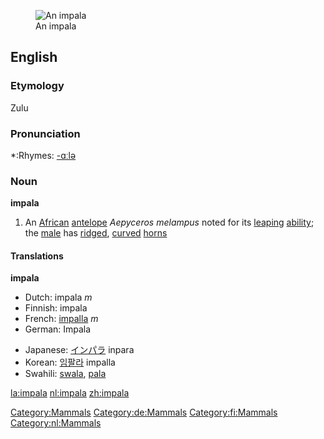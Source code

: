 [[Image:Black-faced impala.jpg|thumb|An impala]]
==English==

{{wikipedia}}

===Etymology===
Zulu

===Pronunciation===
*:Rhymes: [[Rhymes:English:-ɑːlə|-ɑːlə]]

===Noun===
'''impala'''
#An [[African]] [[antelope]] ''Aepyceros melampus'' noted for its [[leap]]ing [[ability]]; the [[male]] has [[ridge]]d, [[curve]]d [[horn]]s

====Translations====
'''impala'''
{{top}}
<!--languages from A to I go here-->
*Dutch: impala ''m''
*Finnish: impala
*French: [[impalla]] ''m''
*German: Impala
{{mid}}
<!--languages from J to Z go here-->
*Japanese: [[インパラ]] inpara
*Korean: [[임팔라]] impalla
*Swahili: [[swala]], [[pala]]
{{bottom}}

[[Category:Mammals]]
[[Category:de:Mammals]]
[[Category:fi:Mammals]]
[[Category:nl:Mammals]]

[[la:impala]]
[[nl:impala]]
[[zh:impala]]